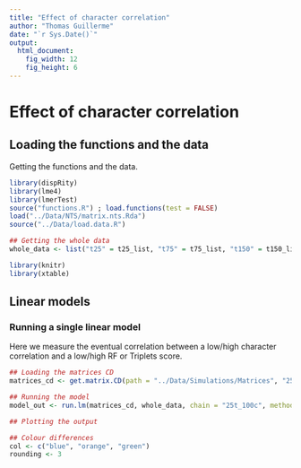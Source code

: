 ```yaml
---
title: "Effect of character correlation"
author: "Thomas Guillerme"
date: "`r Sys.Date()`"
output:
  html_document:
    fig_width: 12
    fig_height: 6
---
```


# Effect of character correlation

## Loading the functions and the data

Getting the functions and the data.

```r
library(dispRity)
library(lme4)
library(lmerTest)
source("functions.R") ; load.functions(test = FALSE)
load("../Data/NTS/matrix.nts.Rda")
source("../Data/load.data.R")

## Getting the whole data
whole_data <- list("t25" = t25_list, "t75" = t75_list, "t150" = t150_list)
```

```r
library(knitr)
library(xtable)
```

## Linear models

### Running a single linear model

Here we measure the eventual correlation between a low/high character correlation and a low/high RF or Triplets score.

```r
## Loading the matrices CD
matrices_cd <- get.matrix.CD(path = "../Data/Simulations/Matrices", "25t_100c", verbose = TRUE, length.out = 35)

## Running the model
model_out <- run.lm(matrices_cd, whole_data, chain = "25t_100c", method = "Bayesian", metric = "RF")

## Plotting the output

## Colour differences
col <- c("blue", "orange", "green")
rounding <- 3


```

